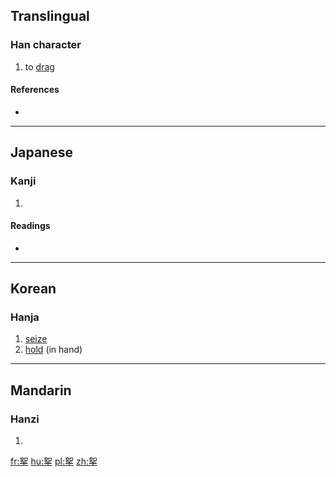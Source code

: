 ==Translingual==

===Han character===
{{Han char|rn=64|rad=手|as=06|sn=10|four=4650<sub>2</sub>|canj=女口手 (VRQ)|ids=⿱[[如]][[手]]}}

# to [[drag]]

====References====
* {{Han ref|kx=0430.160|dkj=12054|dj=0780.090|hdz=31865.010|uh=6310|ud=25360|bh=D1B2|bd=53682}}

----

==Japanese==

===Kanji===
{{ja-kanji|grade=|rs=手06}}

# {{defn|lang=ja|sort=手06}}

====Readings====
* {{ja-readings|on=[[だ]] (da), [[じょ]] (jo)|kun=[[ひく]] (hiku)}}

----

==Korean==

===Hanja===
{{ko-hanja|hangeul=[[나]], [[녀]], [[여]]|eumhun=|rv=na, nyeo, yeo|mr=na, nyŏ, yŏ|y=na, nye, ye}}

# [[seize]]
# [[hold]] (in hand)

----

==Mandarin==

===Hanzi===
{{cmn-hanzi|pin=[[rú]],[[ná]] ([[ru2]],[[na2]])|wg=ju<sup>2</sup>,na<sup>2</sup>}}

# {{defn|lang=cmn|sort=手06}}

[[fr:挐]]
[[hu:挐]]
[[pl:挐]]
[[zh:挐]]